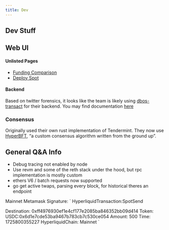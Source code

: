```yaml
---
title: Dev
---
```


## Dev Stuff

## Web UI

#### Unlisted Pages

- [Funding Comparison](https://app.hyperliquid.xyz/fundingComparison)
- [Deploy Spot](https://app.hyperliquid.xyz/deploySpot)


#### Backend

Based on twitter forensics, it looks like the team is likely using [dbos-transact](https://github.com/dbos-inc/dbos-transact) for their backend. You may find documentation [here](https://docs.dbos.dev/)


### Consensus

Originally used their own rust implementation of Tendermint. They now use [HyperBFT](https://x.com/chameleon_jeff/status/1787140092735185365), "a custom consensus algorithm written from the ground up".


## General Q&A Info

- Debug tracing not enabled by node
- Use revm and some of the reth stack under the hood, but rpc implementation is mostly custom
- ethers V6 / batch requests now supported
- go get active twaps, parsing every block, for historical theres an endpoint


Mainnet Metamask Signature:
`
HyperliquidTransaction:SpotSend

Destination:
0xff4976930ef1e4cf177e2085ba846352bb09d414
Token:
USDC:0x6d1e7cde53ba9467b783cb7c530ce054
Amount:
500
Time:
1725800355227
HyperliquidChain:
Mainnet
`
